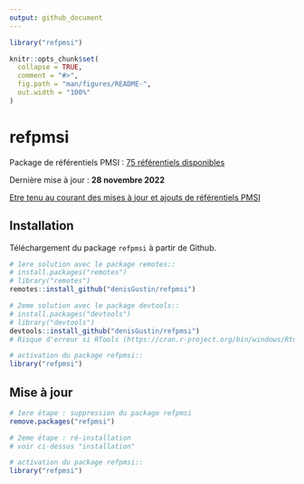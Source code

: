 ```yaml
---
output: github_document
---
```


```r
library("refpmsi")
```

<!-- README.md is generated from README.Rmd. Please edit that file -->

```r
knitr::opts_chunk$set(
  collapse = TRUE,
  comment = "#>",
  fig.path = "man/figures/README-",
  out.width = "100%"
)
```
# refpmsi

Package de référentiels PMSI : [75 référentiels disponibles](https://denisgustin.github.io/refpmsi/articles/liste_ref.html)  

Dernière mise à jour : **28 novembre 2022**  

[Etre tenu au courant des mises à jour et ajouts de référentiels PMSI](http://www.lespmsi.com/r-et-pmsi/)

## Installation

Téléchargement du package `refpmsi` à partir de Github.  

```r
# 1ere solution avec le package remotes::
# install.packages("remotes")
# library("remotes")
remotes::install_github("denisGustin/refpmsi")

# 2eme solution avec le package devtools::
# install.packages("devtools")
# library("devtools")
devtools::install_github("denisGustin/refpmsi")
# Risque d'erreur si RTools (https://cran.r-project.org/bin/windows/Rtools/) n'est pas installé

# activation du package refpmsi::
library("refpmsi")
```

## Mise à jour

```r
# 1ere étape : suppression du package refpmsi
remove.packages("refpmsi")

# 2eme étape : ré-installation
# voir ci-dessus "installation"

# activation du package refpmsi::
library("refpmsi")
```
